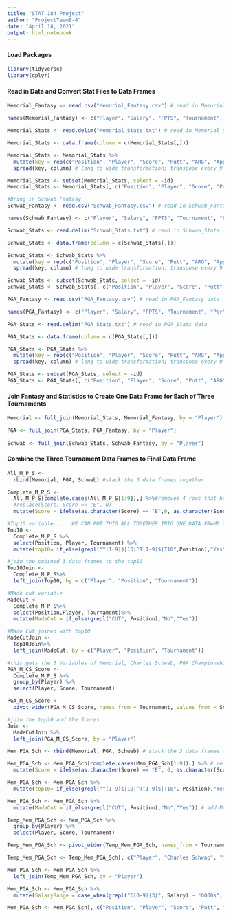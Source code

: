 ```yaml
---
title: "STAT 184 Project"
author: "ProjectTeam8-4"
date: "April 18, 2021"
output: html_notebook
---
```


#### Load Packages
```r
library(tidyverse) 
library(dplyr)
```

#### Read in Data and Convert Stat Files to Data Frames
```r
Memorial_Fantasy <- read.csv("Memorial_Fantasy.csv") # read in Memorial_Fantasy data

names(Memorial_Fantasy) <- c("Player", "Salary", "FPTS", "Tournament", "Par") # change Name variable to Player

Memorial_Stats <- read.delim("Memorial_Stats.txt") # read in Memorial_Stats data

Memorial_Stats <- data.frame(column = c(Memorial_Stats[,]))

Memorial_Stats <- Memorial_Stats %>%
  mutate(key = rep(c("Position", "Player", "Score", "Putt", "ARG", "App", "OTT", "T2G", "Total"), n()/9), id = cumsum(key == "Position")) %>%
  spread(key, column) # long to wide transformation; transpose every 9 rows of Memorial_Stats into a column

Memorial_Stats <- subset(Memorial_Stats, select = -id)
Memorial_Stats <- Memorial_Stats[, c("Position", "Player", "Score", "Putt", "ARG", "App", "OTT", "T2G", "Total")] # reorganize columns

#Bring in Schwab Fantasy
Schwab_Fantasy <- read.csv("Schwab_Fantasy.csv") # read in Schwab_Fantasy data

names(Schwab_Fantasy) <- c("Player", "Salary", "FPTS", "Tournament", "Par") # change Name variable to Player

Schwab_Stats <- read.delim("Schwab_Stats.txt") # read in Schwab_Stats data

Schwab_Stats <- data.frame(column = c(Schwab_Stats[,]))

Schwab_Stats <- Schwab_Stats %>%
  mutate(key = rep(c("Position", "Player", "Score", "Putt", "ARG", "App", "OTT", "T2G", "Total"), n()/9), id = cumsum(key == "Position")) %>%
  spread(key, column) # long to wide transformation; transpose every 9 rows of Memorial_Stats into a column

Schwab_Stats <- subset(Schwab_Stats, select = -id)
Schwab_Stats <- Schwab_Stats[, c("Position", "Player", "Score", "Putt", "ARG", "App", "OTT", "T2G", "Total")] # reorganize columns

PGA_Fantasy <- read.csv("PGA_Fantasy.csv") # read in PGA_Fantasy data

names(PGA_Fantasy) <- c("Player", "Salary", "FPTS", "Tournament", "Par") # change Name variable to Player

PGA_Stats <- read.delim("PGA_Stats.txt") # read in PGA_Stats data

PGA_Stats <- data.frame(column = c(PGA_Stats[,]))

PGA_Stats <- PGA_Stats %>%
  mutate(key = rep(c("Position", "Player", "Score", "Putt", "ARG", "App", "OTT", "T2G", "Total"), n()/9), id = cumsum(key == "Position")) %>% 
  spread(key, column) # long to wide transformation; transpose every 9 rows of Memorial_Stats into a column

PGA_Stats <- subset(PGA_Stats, select = -id)
PGA_Stats <- PGA_Stats[, c("Position", "Player", "Score", "Putt", "ARG", "App", "OTT", "T2G", "Total")] # reorganize columns
```

#### Join Fantasy and Statistics to Create One Data Frame for Each of Three Tournaments
```r
Memorial <- full_join(Memorial_Stats, Memorial_Fantasy, by = "Player")

PGA <- full_join(PGA_Stats, PGA_Fantasy, by = "Player")
  
Schwab <- full_join(Schwab_Stats, Schwab_Fantasy, by = "Player")
```

#### Combine the Three Tournament Data Frames to Final Data Frame 
```r
All_M_P_S <-
  rbind(Memorial, PGA, Schwab) #stack the 3 data frames together

Complete_M_P_S <-
  All_M_P_S[complete.cases(All_M_P_S[1:9]),] %>%#removes 4 rows that have NA in the first 9 variables from the stat data 
  #replace(Score, Score == "E", 0)
  mutate(Score = ifelse(as.character(Score) == "E",0, as.character(Score)))  #%>%#replace score E with 0 

#Top10 variable......WE CAN PUT THIS ALL TOGETHER INTO ONE DATA FRAME IF U GUYS WANT 
Top10 <- 
  Complete_M_P_S %>%
  select(Position, Player, Tournament) %>%
  mutate(top10= if_else(grepl("^[1-9]$|10|^T[1-9]$|T10",Position),"Yes", "No"))

#join the cobined 3 data frames to the top10 
Top10Join <-
  Complete_M_P_S%>%
  left_join(Top10, by = c("Player", "Position", "Tournament"))

#Made cut variable 
MadeCut <-
  Complete_M_P_S%>%
  select(Position,Player, Tournament)%>%
  mutate(MadeCut = if_else(grepl("CUT", Position),"No","Yes"))

#Made Cut joined with top10 
MadeCutJoin <-
  Top10Join%>%
  left_join(MadeCut, by = c("Player", "Position", "Tournament"))

#this gets the 3 Variables of Memorial, Charles Schwab, PGA Championship
PGA_M_CS_Score <-
  Complete_M_P_S %>%
  group_by(Player) %>%
  select(Player, Score, Tournament) 

PGA_M_CS_Score <-
  pivot_wider(PGA_M_CS_Score, names_from = Tournament, values_from = Score)

#join the top10 and the Scores
Join <-
  MadeCutJoin %>%
  left_join(PGA_M_CS_Score, by = "Player")
```

```r
Mem_PGA_Sch <- rbind(Memorial, PGA, Schwab) # stack the 3 data frames together

Mem_PGA_Sch <- Mem_PGA_Sch[complete.cases(Mem_PGA_Sch[1:9]),] %>% # removes 4 rows with NA
  mutate(Score = ifelse(as.character(Score) == "E", 0, as.character(Score))) # replace score E with 0

Mem_PGA_Sch <- Mem_PGA_Sch %>%
  mutate(top10= if_else(grepl("^[1-9]$|10|^T[1-9]$|T10", Position),"Yes", "No")) # add top10 variable

Mem_PGA_Sch <- Mem_PGA_Sch %>%
  mutate(MadeCut = if_else(grepl("CUT", Position),"No","Yes")) # add MadeCut variable

Temp_Mem_PGA_Sch <- Mem_PGA_Sch %>%
  group_by(Player) %>%
  select(Player, Score, Tournament)

Temp_Mem_PGA_Sch <- pivot_wider(Temp_Mem_PGA_Sch, names_from = Tournament, values_from = Score)

Temp_Mem_PGA_Sch <- Temp_Mem_PGA_Sch[, c("Player", "Charles Schwab", "Memorial", "PGA Championship")] # reorganize columns

Mem_PGA_Sch <- Mem_PGA_Sch %>%
  left_join(Temp_Mem_PGA_Sch, by = "Player")

Mem_PGA_Sch <- Mem_PGA_Sch %>%
  mutate(SalaryRange = case_when(grepl("6[0-9]{3}", Salary) ~ "6000s", grepl("7[0-9]{3}", Salary) ~ "7000s", grepl("8[0-9]{3}", Salary) ~ "8000s",grepl("9[0-9]{3}", Salary) ~ "9000s",grepl("1[0-9]{4}", Salary) ~ "10000s")) # add SalaryRange variable

Mem_PGA_Sch <- Mem_PGA_Sch[, c("Position", "Player", "Score", "Putt", "ARG", "App", "OTT", "T2G", "Total", "Salary", "FPTS", "Tournament", "Par", "top10", "MadeCut", "SalaryRange", "Charles Schwab", "Memorial", "PGA Championship")] # reorganize columns
  
```

  

